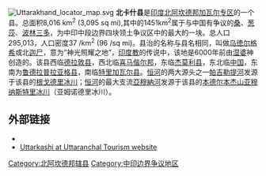{{unreferenced|time=2009-12-14T10:28:28+00:00}}
{{Infobox settlement
| name                            = 北卡什县
| other_name                      = 
| nickname                        = 
| settlement_type                 = [[北阿坎德邦行政区划|北阿坎德邦行政区划]]
| image_skyline                   = 
| image_alt                       = 
| image_caption                   = 
| image_map                       = Uttarkashi in Uttarakhand (India).svg
| map_caption                     = 在印度北阿坎德邦的位置
| coordinates                     = {{coord|30.73|N|78.45|E|display=inline,title}}
| subdivision_type                = 国家
| subdivision_name                = {{India}}
| subdivision_type1               = [[印度的邦和中央直辖区|联邦]]
| subdivision_name1               = {{flagicon image|..Uttarakhand Flag(INDIA).png}}[[北阿坎德邦|北阿坎德邦]]
| subdivision_type2               = 专区
| subdivision_name2               = [[加瓦尔专区|加瓦尔专区]]
| established_title               = <!-- Established -->
| established_date                = 1960
| founder                         = 
| named_for                       = 
| seat_type                       = Headquarters
| seat                            = [[乌塔尔卡斯希|乌塔尔卡斯希]]
| government_type                 = 
| governing_body                  = 
| unit_pref                       = Metric
| area_footnotes                  = 
| area_rank                       = 
| area_total_km2                  = 8016
| elevation_footnotes             = 
| elevation_m                     = 
| population_total                = 330,086
| population_as_of                = 
| population_rank                 = 
| population_density_km2          = 41
| population_demonym              = 
| population_footnotes            = 
| timezone1                       = [[Indian_Standard_Time|IST]]
| utc_offset1                     = +5:30
| postal_code_type                = <!-- [[Postal_Index_Number|PIN]] -->
| postal_code                     = 
| registration_plate              = UK
| website                         = {{URL|uttarkashi.nic.in}}
| footnotes                       = 
| demographics_type1              = 
| demographics1_title2            = 
| demographics1_info2             = 
| demographics1_title1            = 
| demographics1_info1             = 
| official_name                   = 
}}
[[File:Uttarakhand_locator_map.svg|right]]
'''北卡什县'''是[[印度|印度]][[北阿坎德邦|北阿坎德邦]][[加瓦尔专区|加瓦尔专区]]的一个县。总面积8,016 km<sup>2</sup> (3,095 sq mi),其中的1451km<sup>2</sup>属于与中国有争议的[[桑|桑]]、[[葱莎|葱莎]]、[[波林三多|波林三多]]，为中印中段边界四块领土争议区中的最大的一块。总人口295,013，人口密度37 /km<sup>2</sup> (96 /sq mi)。县治的名称与县名相同，叫做[[乌徳尔格希|乌徳尔格希]]或北[[迦尸|迦尸]]，意为“神光照耀之地”，[[印度教|印度教]]的传说中，该地是6000年前由[[湿婆|湿婆]]神创造的。该县西临[[德拉敦县|德拉敦县]]，西北临[[喜马偕尔邦|喜马偕尔邦]]，东临[[杰莫利县|杰莫利县]]，东北临[[中華人民共和國|中国]]，东南为[[鲁德拉普拉亚格县|鲁德拉普拉亚格县]]，南临[[特里加瓦尔县|特里加瓦尔县]]。[[恒河|恒河]]的两大源头之一[[帕吉勒提河|帕吉勒提河]]发源于该县的[[根戈德里冰川|根戈德里冰川]]；[[恒河|恒河]]的最大支流[[亞穆納河|亞穆納河]]发源于该县的[[本德尔本杰山|本德尔本杰山]][[亚穆纳斯特里冰川|亚穆纳斯特里冰川]]（亚姆诺德里冰川）。

==外部链接==
* {{Official|http://uttarkashi.nic.in/}}
* [https://web.archive.org/web/20070312060630/http://gov.ua.nic.in/uttaranchaltourism/uttarkashi.htm Uttarkashi at Uttaranchal Tourism website]

{{Authority control}}
[[Category:北阿坎德邦辖县|Category:北阿坎德邦辖县]]
[[Category:中印边界争议地区|Category:中印边界争议地区]]